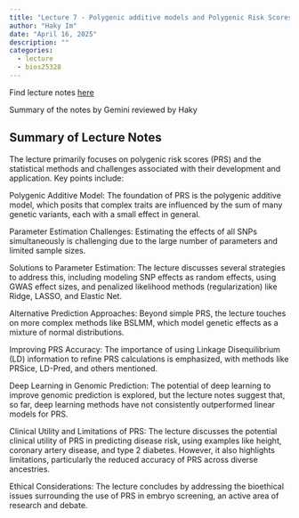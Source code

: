```yaml
---
title: "Lecture 7 - Polygenic additive models and Polygenic Risk Scores"
author: "Haky Im"
date: "April 16, 2025"
description: ""
categories:
  - lecture
  - bios25328
---
```



Find lecture notes [here](https://www.icloud.com/keynote/0fayagr0HCxIg819_f80hGqqg#L7-Polygenic-Risk-Scores-2025)

Summary of the notes by Gemini reviewed by Haky

## Summary of Lecture Notes

The lecture primarily focuses on polygenic risk scores (PRS) and the statistical methods and challenges associated with their development and application. Key points include:

Polygenic Additive Model: The foundation of PRS is the polygenic additive model, which posits that complex traits are influenced by the sum of many genetic variants, each with a small effect in general.   

Parameter Estimation Challenges: Estimating the effects of all SNPs simultaneously is challenging due to the large number of parameters and limited sample sizes.   

Solutions to Parameter Estimation: The lecture discusses several strategies to address this, including modeling SNP effects as random effects, using GWAS effect sizes, and penalized likelihood methods (regularization) like Ridge, LASSO, and Elastic Net.   

Alternative Prediction Approaches: Beyond simple PRS, the lecture touches on more complex methods like BSLMM, which model genetic effects as a mixture of normal distributions.   

Improving PRS Accuracy: The importance of using Linkage Disequilibrium (LD) information to refine PRS calculations is emphasized, with methods like PRSice, LD-Pred, and others mentioned.   

Deep Learning in Genomic Prediction: The potential of deep learning to improve genomic prediction is explored, but the lecture notes suggest that, so far, deep learning methods have not consistently outperformed linear models for PRS.   

Clinical Utility and Limitations of PRS: The lecture discusses the potential clinical utility of PRS in predicting disease risk, using examples like height, coronary artery disease, and type 2 diabetes. However, it also highlights limitations, particularly the reduced accuracy of PRS across diverse ancestries.   

Ethical Considerations: The lecture concludes by addressing the bioethical issues surrounding the use of PRS in embryo screening, an active area of research and debate.